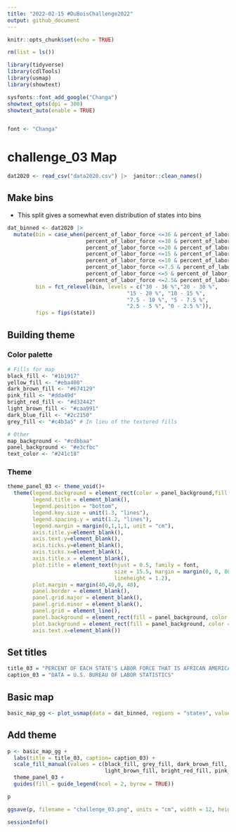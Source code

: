 ```yaml
---
title: "2022-02-15 #DuBoisChallenge2022"
output: github_document
---
```


```r
knitr::opts_chunk$set(echo = TRUE)
```


```r
rm(list = ls())

library(tidyverse)
library(cdlTools)
library(usmap)
library(showtext)

sysfonts::font_add_google("Changa")
showtext_opts(dpi = 300)
showtext_auto(enable = TRUE)


font <- "Changa"
```


# challenge_03 Map

```r
dat2020 <- read_csv("data2020.csv") |>  janitor::clean_names()
```
## Make bins

* This split gives a somewhat even distribution of states into bins

```r
dat_binned <- dat2020 |> 
  mutate(bin = case_when(percent_of_labor_force <=36 & percent_of_labor_force > 30 ~ "30 - 36 %",
                         percent_of_labor_force <=30 & percent_of_labor_force > 20 ~ "20 - 30 %",
                         percent_of_labor_force <=20 & percent_of_labor_force > 15 ~ "15 - 20 %",
                         percent_of_labor_force <=15 & percent_of_labor_force > 10 ~ "10 - 15 %",
                         percent_of_labor_force <=10 & percent_of_labor_force > 7.5 ~ "7.5 - 10 %",
                         percent_of_labor_force <=7.5 & percent_of_labor_force > 5 ~ "5 - 7.5 %",
                         percent_of_labor_force <=5 & percent_of_labor_force > 2.5 ~ "2.5 - 5 %",
                         percent_of_labor_force <=2.5& percent_of_labor_force > 0 ~ "0 - 2.5 %"),
         bin = fct_relevel(bin, levels = c("30 - 36 %","20 - 30 %",  
                                      "15 - 20 %", "10 - 15 %",
                                      "7.5 - 10 %", "5 - 7.5 %",
                                      "2.5 - 5 %", "0 - 2.5 %")),
         fips = fips(state))
```


## Building theme

### Color palette

```r

# Fills for map
black_fill <- "#1b1917"
yellow_fill <- "#eba400"
dark_brown_fill <- "#674129"
pink_fill <- "#dda49d"
bright_red_fill <- "#d32442"
light_brown_fill <- "#caa991"
dark_blue_fill <- "#2c2150"
grey_fill <- "#c4b3a5" # In lieu of the textured fills

# Other
map_background <- "#cdbbaa"
panel_background <- "#e3cfbc"
text_color <- "#241c18"

```


### Theme

```r
theme_panel_03 <- theme_void()+
  theme(legend.background = element_rect(color = panel_background,fill = panel_background), 
        legend.title = element_blank(),
        legend.position = "bottom",
        legend.key.size = unit(1.3, "lines"),
        legend.spacing.y = unit(1.2, "lines"),
        legend.margin = margin(0,1,1,1, unit = "cm"),
        axis.title.y=element_blank(),
        axis.text.y=element_blank(),
        axis.ticks.y=element_blank(),
        axis.ticks.x=element_blank(),
        axis.title.x = element_blank(),
        plot.title = element_text(hjust = 0.5, family = font, 
                                  size = 15.5, margin = margin(0, 0, 80, 0),
                                  lineheight = 1.2),
        plot.margin = margin(40,40,0, 40),
        panel.border = element_blank(),
        panel.grid.major = element_blank(),
        panel.grid.minor = element_blank(),
        panel.grid = element_line(), 
        panel.background = element_rect(fill = panel_background, color = panel_background),
        plot.background = element_rect(fill = panel_background, color = panel_background),
        axis.text.x=element_blank()) 
```

## Set titles

```r
title_03 = "PERCENT OF EACH STATE'S LABOR FORCE THAT IS AFRICAN AMERICAN,\n2020 ANNUAL AVERAGES ."
caption_03 = "DATA = U.S. BUREAU OF LABOR STATISTICS"
```

## Basic map

```r
basic_map_gg <- plot_usmap(data = dat_binned, regions = "states", values = "bin")
```

## Add theme

```r
p <- basic_map_gg +
  labs(title = title_03, caption= caption_03) +
  scale_fill_manual(values = c(black_fill, grey_fill, dark_brown_fill, dark_blue_fill, 
                               light_brown_fill, bright_red_fill, pink_fill, yellow_fill)) +
  theme_panel_03 +
  guides(fill = guide_legend(ncol = 2, byrow = TRUE))

p
```



```r
ggsave(p, filename = "challenge_03.png", units = "cm", width = 12, height = 16, limitsize = F, scale = 1.4)
```

```r
sessionInfo()
```


















